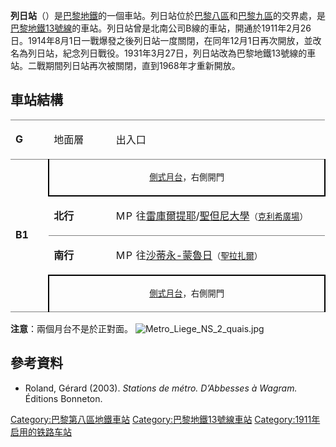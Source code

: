 {{no footnotes|time=2016-02-29T16:56:31+00:00}}
{{distinguish|列日-吉耶曼车站}}
{{Infobox station
| name                = 列日站
| symbol_location     = paris
| symbol              = m
| symbol2             = 
| type                = [[巴黎地鐵|巴黎地鐵]]車站
| image               = [[File:Metro_de_Paris_-_Ligne_13_-_station_Liege_02.jpg|275px]]
| alt                 = 
| caption             = 
| other_name          = 
| address             = [[巴黎八區|巴黎八區]]
| borough             = [[法蘭西島|法蘭西島]]
| country             = 法國
| iso_region          = FR_scale:2000
| coordinates_display = title
| coordinates_format  = dms
| latd  = 48| latm  = 52| lats  = 47| latNS  = N
| longd = 2| longm = 19| longs = 37| longEW = E
| coordinates         = 
| owned               = [[RATP|RATP]]
| operator            = [[RATP|RATP]]
| line                = 
| disabled            = 
| zone                = 1
| opened              = {{Start-date|1911年2月26日}}
| closed              = <!-- {{End date|YYYY|MM|DD|df=y}} -->
| services            = 
| map_type            = France Paris
}}
'''列日站'''（{{lang-fr|Liège}}）是[[巴黎地鐵|巴黎地鐵]]的一個車站。列日站位於[[巴黎八區|巴黎八區]]和[[巴黎九區|巴黎九區]]的交界處，是[[巴黎地鐵13號線|巴黎地鐵13號線]]的車站。列日站曾是北南公司B線的車站，開通於1911年2月26日。1914年8月1日一戰爆發之後列日站一度關閉，在同年12月1日再次開放，並改名為列日站，紀念列日戰役。1931年3月27日，列日站改為巴黎地鐵13號線的車站。二戰期間列日站再次被關閉，直到1968年才重新開放。
== 車站結構 ==
{| border=0 cellspacing=0 cellpadding=3
|style="border-top:solid 1px gray;" width=50 valign=top|'''G'''
|style="border-top:solid 1px gray;" width=100 valign=top|地面層
|style="border-top:solid 1px gray;" width=400 valign=top|出入口
|-
|style="border-top:solid 1px gray;border-bottom:solid 1px gray;" width=50 rowspan=4 valign=top|'''B1'''
|style="border-top:solid 1px gray;border-right:solid 2px black;border-left:solid 2px black;border-bottom:solid 2px black;" colspan=2 align=center|<small>[[側式月台|側式月台]]，右側開門</small>
|-
|style="border-bottom:solid 1px gray;" width=100|'''北行'''
|style="border-bottom:solid 1px gray;" width=390|{{arrow|L}} [[File:Metro-M.svg|16x16px]][[File:Paris_Metro_13.svg|16x16px]]往[[雷庫爾提耶站|雷庫爾提耶]]/[[聖但尼大學站|聖但尼大學]]<small>（[[克利希廣場站|克利希廣場]]）</small>
|-
|'''南行'''
|{{arrow|R}} [[File:Metro-M.svg|16x16px]][[File:Paris_Metro_13.svg|16x16px]]往[[沙蒂永-蒙魯日站|沙蒂永-蒙魯日]]<small>（[[聖拉扎爾站_(巴黎地鐵)|聖拉扎爾]]）</small>
|-
|style="border-top:solid 2px black;border-right:solid 2px black;border-left:solid 2px black;border-bottom:solid 1px gray;" colspan=2 align=center|<small>[[側式月台|側式月台]]，右側開門</small>
|}
'''注意'''：兩個月台不是於正對面。
[[File:Metro_Liege_NS_2_quais.jpg|thumb]]
{{commons category|Liège (Paris Metro)}}

==參考資料==
*Roland, Gérard (2003). ''Stations de métro. D’Abbesses à Wagram.'' Éditions Bonneton.
{{巴黎地鐵13號線}}
{{DEFAULTSORT:Liège}}
[[Category:巴黎第八區地鐵車站|Category:巴黎第八區地鐵車站]]
[[Category:巴黎地鐵13號線車站|Category:巴黎地鐵13號線車站]]
[[Category:1911年启用的铁路车站|Category:1911年启用的铁路车站]]